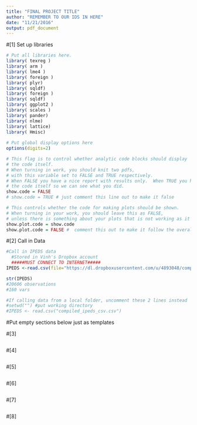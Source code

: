 ```yaml
---
title: "FINAL PROJECT TITLE"
author: "REMEMBER TO OUR IDS IN HERE" 
date: "11/21/2016"
output: pdf_document
---
```


#[1] Set up libraries
```r
# Put all libraries here. 
library( texreg )
library( arm )
library( lme4 )
library( foreign )
library( plyr)
library( sqldf) 
library( foreign )
library( sqldf)
library( ggplot2 ) 
library( scales )
library( pander)
library( nlme)
library( lattice)
library( Hmisc)
   
# Put global display options here
options(digits=2)

# This flag is to control whether analytic code blocks should display
# the code itself.
# When turning in work, you should knit two pdfs, 
# with this variable set to FALSE and TRUE respectively.
# When FALSE you have a nice report with results only.  When TRUE you have 
# the code itself so we can see what you did.
show.code = FALSE
# show.code = TRUE # just comment this line out to make it false

# This controls whether the code for making plots should be shown.
# When turning in your work, you should leave this as FALSE, 
# unless there is something about your plots that is not working as it should.
show.plot.code = show.code
show.plot.code = FALSE #  comment this out to make it follow the overall config
```


#[2] Call in Data
```r
#Call in IPEDS data
  #Stored in Vinh's Dropbox account
  #####MUST CONNECT TO INTERNET#####
IPEDS <-read.csv(file="https://dl.dropboxusercontent.com/u/4893048/compiled_ipeds_csv.csv", header=TRUE) 

str(IPEDS)
#20606 observations
#160 vars

#If calling data from a local folder, uncomment these 2 lines instead
#setwd("") #put working directory 
#IPEDS <- read.csv("compiled_ipeds_csv.csv")

``` 



#Put empty sections below just as templates

#[3]
```r

```

#[4]
```r

```

#[5]
```r

```

#[6]
```r

```

#[7]
```r

```

#[8]
```r

```




